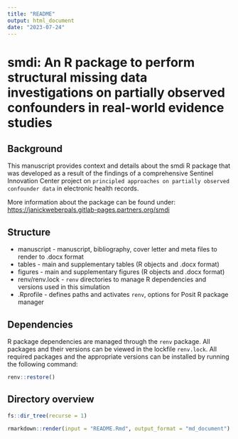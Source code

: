 ```yaml
---
title: "README"
output: html_document
date: "2023-07-24"
---
```


# smdi: An R package to perform structural missing data investigations on partially observed confounders in real-world evidence studies

## Background

This manuscript provides context and details about the smdi R package that was developed as a result of the findings of a comprehensive Sentinel Innovation Center project on `principled approaches on partially observed confounder data` in electronic health records.

More information about the package can be found under:
<https://janickweberpals.gitlab-pages.partners.org/smdi>

## Structure

-   manuscript - manuscript, bibliography, cover letter and meta files to render to .docx format
-   tables - main and supplementary tables (R objects and .docx format)
-   figures - main and supplementary figures (R objects and .docx format)
-   renv/renv.lock - `renv` directories to manage R dependencies and versions used in this simulation
-   .Rprofile - defines paths and activates `renv`, options for Posit R package manager

## Dependencies

R package dependencies are managed through the `renv` package. All packages and their versions can be viewed in the lockfile `renv.lock`. All required packages and the appropriate versions can be installed by running the following command: 

```r
renv::restore()
```

## Directory overview

```r
fs::dir_tree(recurse = 1)
```

```r
rmarkdown::render(input = "README.Rmd", output_format = "md_document")
```